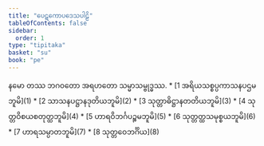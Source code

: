 ```yaml
---
title: "ပေဋကောပဒေသပါဠိ"
tableOfContents: false
sidebar:
  order: 1
type: "tipitaka"
basket: "su"
book: "pe"
---
```


<Paragraph number="1" type="center" book="pe">
နမော တဿ ဘဂဝတော အရဟတော သမ္မာသမ္ဗုဒ္ဓဿ.

</Paragraph>

<TableOfContents book="pe">
* [1 အရိယသစ္စပ္ပကာသနပဌမဘူမိ](1)
* [2 သာသနပဋ္ဌာနဒုတိယဘူမိ](2)
* [3 သုတ္တာဓိဋ္ဌာနတတိယဘူမိ](3)
* [4 သုတ္တဝိစယစတုတ္ထဘူမိ](4)
* [5 ဟာရဝိဘင်္ဂပဉ္စမဘူမိ](5)
* [6 သုတ္တတ္ထသမုစ္စယဘူမိ](6)
* [7 ဟာရသမ္ပာတဘူမိ](7)
* [8 သုတ္တဝေဘင်္ဂိယ](8)
</TableOfContents>